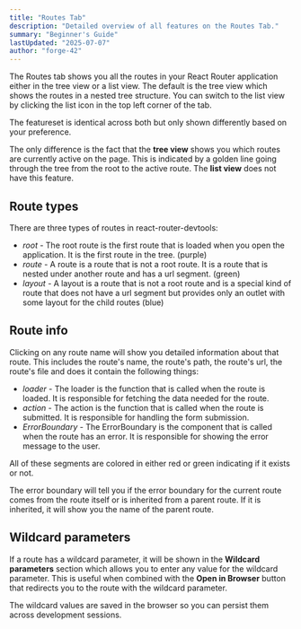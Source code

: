 ```yaml
---
title: "Routes Tab"
description: "Detailed overview of all features on the Routes Tab."
summary: "Beginner's Guide"
lastUpdated: "2025-07-07"
author: "forge-42"
---
```


The Routes tab shows you all the routes in your React Router application either in the tree view or a list view.
The default is the tree view which shows the routes in a nested tree structure. You can switch to the list view by
 clicking the list icon in the top left corner of the tab.

The featureset is identical across both but only shown differently based on your preference.

The only difference is the fact that the **tree view** shows you which routes are currently active on the page. This is
 indicated by a golden line going through the tree from the root to the active route. The **list view** does not have this
  feature.

## Route types

There are three types of routes in react-router-devtools:
- *root* - The root route is the first route that is loaded when you open the application.
It is the first route in the tree. (purple)
- *route* - A route is a route that is not a root route. It is a route that is nested under another route and has
a url segment. (green)
- *layout* - A layout is a route that is not a root route and is a special kind of route that does not have a url
segment but provides only an outlet with some layout for the child routes (blue)

## Route info

Clicking on any route name will show you detailed information about that route. This includes the route's name, the
route's path, the route's url, the route's file and does it contain the following things:
- *loader* - The loader is the function that is called when the route is loaded. It is responsible for fetching the data
 needed for the route.
- *action* - The action is the function that is called when the route is submitted. It is responsible for handling the
  form submission.
- *ErrorBoundary* - The ErrorBoundary is the component that is called when the route has an error. It is responsible for
  showing the error message to the user.

All of these segments are colored in either red or green indicating if it exists or not.

<InfoAlert>
  The error boundary will tell you if the error boundary for the current route comes from the route itself or is inherited
  from a parent route. If it is inherited, it will show you the name of the parent route.
</InfoAlert>

## Wildcard parameters

If a route has a wildcard parameter, it will be shown in the **Wildcard parameters** section which allows you to enter
any value for the wildcard parameter. This is useful when combined with the **Open in Browser** button that redirects
you to the route with the wildcard parameter.

The wildcard values are saved in the browser so you can persist them across development sessions.

